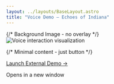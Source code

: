 ```yaml
---
layout: ../layouts/BaseLayout.astro
title: "Voice Demo — Echoes of Indiana"
---
```



<NavBar />

<div class="relative min-h-screen">
  {/* Background Image - no overlay */}
  <div class="absolute inset-0 z-0">
    <img 
      src="/images/voice-demo-background.png" 
      alt="Voice interaction visualization" 
      class="w-full h-full object-cover"
    />
  </div>

  {/* Minimal content - just button */}
  <div class="relative z-10 min-h-screen flex items-center justify-center">
    <div class="text-center">
      <a 
        href="https://echoestest-production.up.railway.app/" 
        target="_blank"
        rel="noopener noreferrer"
        class="inline-flex items-center px-8 py-4 bg-brand-teal hover:bg-brand-magenta text-brand-navy font-bold rounded-lg transition-all duration-300 transform hover:scale-105 text-lg shadow-lg"
      >
        Launch External Demo →
      </a>
      <p class="text-sm text-gray-300 mt-4">
        Opens in a new window
      </p>
    </div>
  </div>
</div>